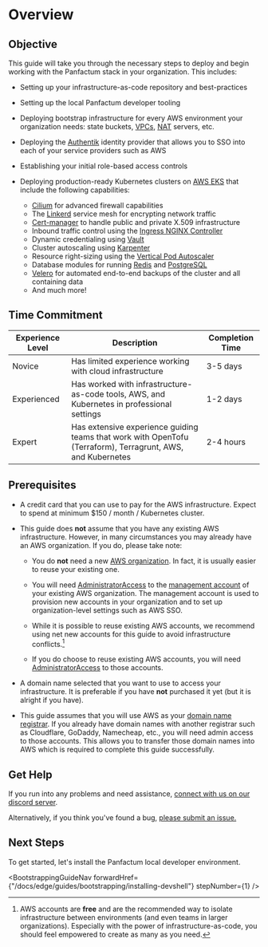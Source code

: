 
# Overview

## Objective

This guide will take you through the necessary steps to deploy and begin working
with the Panfactum stack in your organization. This includes:

* Setting up your infrastructure-as-code repository and best-practices

* Setting up the local Panfactum developer tooling

* Deploying bootstrap infrastructure for every AWS environment your organization needs: state buckets, [VPCs](https://docs.aws.amazon.com/vpc/),
  [NAT](https://en.wikipedia.org/wiki/Network_address_translation) servers, etc.

* Deploying the [Authentik](https://docs.goauthentik.io/docs) identity provider that allows you to SSO into each of your service providers such as AWS

* Establishing your initial role-based access controls

* Deploying production-ready Kubernetes clusters on [AWS EKS](https://aws.amazon.com/eks/) that include the following capabilities:
  * [Cilium](https://docs.cilium.io/en/stable/) for advanced firewall capabilities
  * The [Linkerd](https://linkerd.io/) service mesh for encrypting network traffic
  * [Cert-manager](https://cert-manager.io/docs/) to handle public and private X.509 infrastructure
  * Inbound traffic control using the [Ingress NGINX Controller](https://kubernetes.github.io/ingress-nginx/)
  * Dynamic credentialing using [Vault](https://www.vaultproject.io/)
  * Cluster autoscaling using [Karpenter](https://karpenter.sh/)
  * Resource right-sizing using the [Vertical Pod Autoscaler](https://github.com/kubernetes/autoscaler/tree/master/vertical-pod-autoscaler)
  * Database modules for running [Redis](https://redis.io/) and [PostgreSQL](https://www.postgresql.org/)
  * [Velero](https://velero.io/) for automated end-to-end backups of the cluster and all containing data
  * And much more!

## Time Commitment

| Experience Level | Description                                                                                                 | Completion Time |
| ---------------- | ----------------------------------------------------------------------------------------------------------- | --------------- |
| Novice           | Has limited experience working with cloud infrastructure                                                    | 3-5 days        |
| Experienced      | Has worked with infrastructure-as-code tools, AWS, and Kubernetes in professional settings                  | 1-2 days        |
| Expert           | Has extensive experience guiding teams that work with OpenTofu (Terraform), Terragrunt, AWS, and Kubernetes | 2-4 hours       |

## Prerequisites

* A credit card that you can use to pay for the AWS infrastructure. Expect to spend at minimum \$150 / month / Kubernetes cluster.

* This guide does **not** assume that you have any existing AWS infrastructure. However, in many
  circumstances you may already have an AWS organization. If you do, please take note:

  * You do **not** need a new [AWS organization](https://docs.aws.amazon.com/organizations/latest/userguide/orgs_introduction.html).
    In fact, it is usually easier to reuse your existing one.

  * You will need [AdministratorAccess](https://docs.aws.amazon.com/aws-managed-policy/latest/reference/AdministratorAccess.html) to the [management account](https://docs.aws.amazon.com/organizations/latest/userguide/orgs_getting-started_concepts.html) of your existing AWS organization. The
    management account is used to provision new accounts in your organization and to set up organization-level settings such as AWS SSO.

  * While it is possible to reuse existing AWS accounts, we recommend using net new accounts for this guide to avoid infrastructure
    conflicts.[^1]

  * If you do choose to reuse existing AWS accounts, you will need [AdministratorAccess](https://docs.aws.amazon.com/aws-managed-policy/latest/reference/AdministratorAccess.html) to
    those accounts.

* A domain name selected that you want to use to access your infrastructure. It is preferable if you have **not**
  purchased it yet (but it is alright if you have).

* This guide assumes that you will use AWS as your [domain name registrar](https://www.cloudflare.com/learning/dns/glossary/what-is-a-domain-name-registrar/). If you
  already have domain names with another registrar such as Cloudflare, GoDaddy, Namecheap, etc., you will need admin access to those accounts. This
  allows you to transfer those domain names into AWS which is required to complete this guide successfully.

[^1]: AWS accounts are **free** and are the recommended way to isolate infrastructure between environments (and even teams in larger organizations).
    Especially with the power of infrastructure-as-code, you should feel empowered to create as many as you need.

## Get Help

If you run into any problems and need assistance, [connect with us on our discord server](__discordServerLink__).

Alternatively, if you think you've found a bug, [please submit an issue.](https://github.com/Panfactum/stack/issues)

## Next Steps

To get started, let's install the Panfactum local developer environment.

<BootstrappingGuideNav forwardHref={"/docs/edge/guides/bootstrapping/installing-devshell"} stepNumber={1} />
